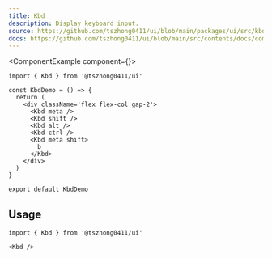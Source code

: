 ```yaml
---
title: Kbd
description: Display keyboard input.
source: https://github.com/tszhong0411/ui/blob/main/packages/ui/src/kbd.tsx
docs: https://github.com/tszhong0411/ui/blob/main/src/contents/docs/components/kbd.mdx
---
```


<ComponentExample component={<KbdDemo />}>
  ```tsx
  import { Kbd } from '@tszhong0411/ui'

  const KbdDemo = () => {
    return (
      <div className='flex flex-col gap-2'>
        <Kbd meta />
        <Kbd shift />
        <Kbd alt />
        <Kbd ctrl />
        <Kbd meta shift>
          b
        </Kbd>
      </div>
    )
  }

  export default KbdDemo
  ```
</ComponentExample>

## Usage

```tsx
import { Kbd } from '@tszhong0411/ui'
```

```tsx
<Kbd />
```
